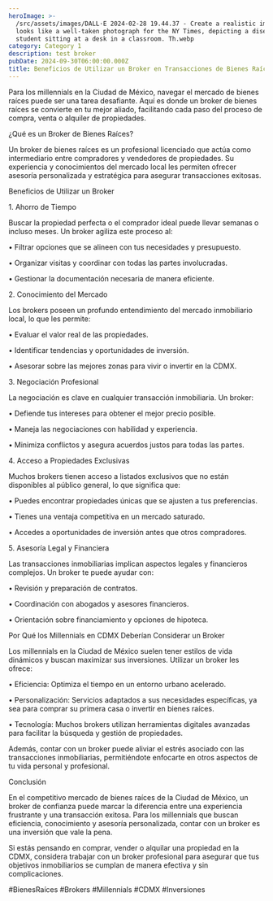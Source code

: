 ```yaml
---
heroImage: >-
  /src/assets/images/DALL·E 2024-02-28 19.44.37 - Create a realistic image that
  looks like a well-taken photograph for the NY Times, depicting a disengaged
  student sitting at a desk in a classroom. Th.webp
category: Category 1
description: test broker
pubDate: 2024-09-30T06:00:00.000Z
title: Beneficios de Utilizar un Broker en Transacciones de Bienes Raíces
---
```


Para los millennials en la Ciudad de México, navegar el mercado de bienes raíces puede ser una tarea desafiante. Aquí es donde un broker de bienes raíces se convierte en tu mejor aliado, facilitando cada paso del proceso de compra, venta o alquiler de propiedades.

¿Qué es un Broker de Bienes Raíces?

Un broker de bienes raíces es un profesional licenciado que actúa como intermediario entre compradores y vendedores de propiedades. Su experiencia y conocimientos del mercado local les permiten ofrecer asesoría personalizada y estratégica para asegurar transacciones exitosas.

Beneficios de Utilizar un Broker

1\. Ahorro de Tiempo

Buscar la propiedad perfecta o el comprador ideal puede llevar semanas o incluso meses. Un broker agiliza este proceso al:

&#x9;• Filtrar opciones que se alineen con tus necesidades y presupuesto.

&#x9;• Organizar visitas y coordinar con todas las partes involucradas.

&#x9;• Gestionar la documentación necesaria de manera eficiente.

2\. Conocimiento del Mercado

Los brokers poseen un profundo entendimiento del mercado inmobiliario local, lo que les permite:

&#x9;• Evaluar el valor real de las propiedades.

&#x9;• Identificar tendencias y oportunidades de inversión.

&#x9;• Asesorar sobre las mejores zonas para vivir o invertir en la CDMX.

3\. Negociación Profesional

La negociación es clave en cualquier transacción inmobiliaria. Un broker:

&#x9;• Defiende tus intereses para obtener el mejor precio posible.

&#x9;• Maneja las negociaciones con habilidad y experiencia.

&#x9;• Minimiza conflictos y asegura acuerdos justos para todas las partes.

4\. Acceso a Propiedades Exclusivas

Muchos brokers tienen acceso a listados exclusivos que no están disponibles al público general, lo que significa que:

&#x9;• Puedes encontrar propiedades únicas que se ajusten a tus preferencias.

&#x9;• Tienes una ventaja competitiva en un mercado saturado.

&#x9;• Accedes a oportunidades de inversión antes que otros compradores.

5\. Asesoría Legal y Financiera

Las transacciones inmobiliarias implican aspectos legales y financieros complejos. Un broker te puede ayudar con:

&#x9;• Revisión y preparación de contratos.

&#x9;• Coordinación con abogados y asesores financieros.

&#x9;• Orientación sobre financiamiento y opciones de hipoteca.

Por Qué los Millennials en CDMX Deberían Considerar un Broker

Los millennials en la Ciudad de México suelen tener estilos de vida dinámicos y buscan maximizar sus inversiones. Utilizar un broker les ofrece:

&#x9;• Eficiencia: Optimiza el tiempo en un entorno urbano acelerado.

&#x9;• Personalización: Servicios adaptados a sus necesidades específicas, ya sea para comprar su primera casa o invertir en bienes raíces.

&#x9;• Tecnología: Muchos brokers utilizan herramientas digitales avanzadas para facilitar la búsqueda y gestión de propiedades.

Además, contar con un broker puede aliviar el estrés asociado con las transacciones inmobiliarias, permitiéndote enfocarte en otros aspectos de tu vida personal y profesional.

Conclusión

En el competitivo mercado de bienes raíces de la Ciudad de México, un broker de confianza puede marcar la diferencia entre una experiencia frustrante y una transacción exitosa. Para los millennials que buscan eficiencia, conocimiento y asesoría personalizada, contar con un broker es una inversión que vale la pena.

Si estás pensando en comprar, vender o alquilar una propiedad en la CDMX, considera trabajar con un broker profesional para asegurar que tus objetivos inmobiliarios se cumplan de manera efectiva y sin complicaciones.

\#BienesRaíces #Brokers #Millennials #CDMX #Inversiones
